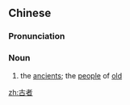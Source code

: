 ==Chinese==
{{zh-forms}}

===Pronunciation===
{{zh-pron
|m=gǔzhě
|cat=n
}}

===Noun===
{{zh-noun}}

# {{lb|zh|literary}} the [[ancient]]s; the [[people]] of [[old]]

[[zh:古者]]